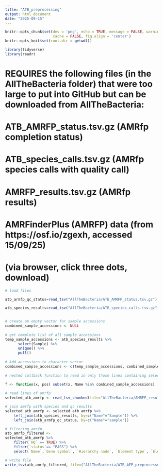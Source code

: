```yaml
---
title: "ATB_preprocessing"
output: html_document
date: "2025-09-15"
---
```


```r
knitr::opts_chunk$set(dev = 'png', echo = TRUE, message = FALSE, warning = FALSE,
                      cache = FALSE, fig.align = 'center')
knitr::opts_knit$set(root.dir = getwd())

library(tidyverse)
library(readr)

```

# REQUIRES the following files (in the AllTheBacteria folder) that were too large to put into GitHub but can be downloaded from AllTheBacteria:
# ATB_AMRFP_status.tsv.gz (AMRfp completion status)
# ATB_species_calls.tsv.gz (AMRfp species calls with quality call)
# AMRFP_results.tsv.gz (AMRfp results)

# AMRFinderPlus (AMRFP) data (from https://osf.io/zgexh, accessed 15/09/25)
# (via browser, click three dots, download)

```r

# load files

atb_armfp_qc_status=read_tsv("AllTheBacteria/ATB_AMRFP_status.tsv.gz")

atb_species_results=read_tsv("AllTheBacteria/ATB_species_calls.tsv.gz")
  

# create an empty vector for sample accessions
combined_sample_accessions <- NULL
  
# get complete list of all sample accessions
temp_sample_accessions <- atb_species_results %>%
      select(Sample) %>%
      unique() %>%
      pull()
    
# Add accessions to character vector
combined_sample_accessions <- c(temp_sample_accessions, combined_sample_accessions)
  
# nested callback function to read in only those lines containing selected taxa (for chuncking)

f <- function(x, pos) subset(x, Name %in% combined_sample_accessions)
  
# read lines of amrfp
selected_atb_amrfp <- read_tsv_chunked(file="AllTheBacteria/AMRFP_results.tsv.gz", callback=DataFrameCallback$new(f), chunk_size = 10000)

# join amrfp with species and qc results 
selected_atb_amrfp <- selected_atb_amrfp %>%
    left_join(atb_species_results, by=c("Name"="Sample")) %>% 
    left_join(atb_armfp_qc_status, by=c("Name"="sample")) 

# filtering amrfp  
atb_amrfp_filtered <- 
selected_atb_amrfp %>%
    filter(`HQ` == TRUE) %>%
    filter(`status`== "PASS") %>%
    select(`Name`,`Gene symbol`, `Hierarchy node`, `Element type`, `Element subtype`, `% Coverage of reference sequence`, `% Identity to reference sequence`, `Method`, `Class`, `Subclass`, `Species`) 

# write file
write_tsv(atb_amrfp_filtered, file=("AllTheBacteria/ATB_AFP_preprocessed.tsv.gz"))
  
```
